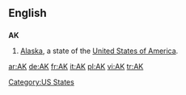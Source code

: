 {{see|ak|aK|ak'}}
==English==

==={{abbreviation}}===
'''AK'''

# [[Alaska]], a state of the [[United States of America]].

[[Category:US States]]

[[ar:AK]]
[[de:AK]]
[[fr:AK]]
[[it:AK]]
[[pl:AK]]
[[vi:AK]]
[[tr:AK]]